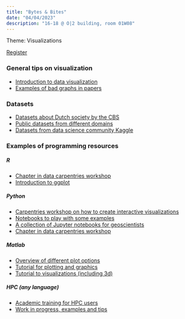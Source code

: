 ```yaml
---
title: "Bytes & Bites"
date: "04/04/2023"
description: "16-18 @ O|2 building, room 01W08"
---
```


Theme: Visualizations

[Register](https://vu-nl.libcal.com/event/4023149)

### General tips on visualization
- [Introduction to data visualization](https://carpentries-incubator.github.io/intro-data-viz/)
- [Examples of bad graphs in papers](https://www.biostat.wisc.edu/~kbroman/topten_worstgraphs/)

### Datasets
- [Datasets about Dutch society by the CBS](https://opendata.cbs.nl/statline/#/CBS/en/navigatieScherm/thema)
- [Public datasets from different domains](https://github.com/awesomedata/awesome-public-datasets)
- [Datasets from data science community Kaggle](https://www.kaggle.com/datasets)

### Examples of programming resources

##### R
- [Chapter in data carpentries workshop](https://datacarpentry.org/R-ecology-lesson/04-visualization-ggplot2.html)
- [Introduction to ggplot](https://stulp.gmw.rug.nl/ggplotworkshop/ggplotquick.html)

##### Python
- [Carpentries workshop on how to create interactive visualizations](https://carpentries-incubator.github.io/python-interactive-data-visualizations/)
- [Notebooks to play with some examples](https://mybinder.org/v2/gh/jgarciab/workshop_data_viz/HEAD)
- [A collection of Jupyter notebooks for geoscientists](https://github.com/pinshuai/jupyter-for-geoscience)
- [Chapter in data carpentries workshop](https://datacarpentry.org/python-ecology-lesson/08-putting-it-all-together/index.html)

##### Matlab
- [Overview of different plot options](https://nl.mathworks.com/help/matlab/creating_plots/types-of-matlab-plots.html)
- [Tutorial for plotting and graphics](https://www.tutorialspoint.com/matlab/matlab_plotting.htm)
- [Tutorial to visualizations (including 3d)](https://www.bu.edu/tech/support/research/training-consulting/online-tutorials/visualization-with-matlab/)

##### HPC (any language)
- [Academic training for HPC users](https://hpc-portal.eu/search/node?keys=visualization)
- [Work in progress, examples and tips](https://bazis.readthedocs.io/)
